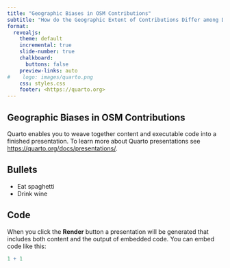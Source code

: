 ```yaml
---
title: "Geographic Biases in OSM Contributions"
subtitle: "How do the Geographic Extent of Contributions Differ among Demographic groups?"
format:
  revealjs: 
    theme: default
    incremental: true 
    slide-number: true
    chalkboard: 
      buttons: false
    preview-links: auto
#    logo: images/quarto.png
    css: styles.css
    footer: <https://quarto.org>
---
```


## Geographic Biases in OSM Contributions

Quarto enables you to weave together content and executable code into a finished presentation. To learn more about Quarto presentations see <https://quarto.org/docs/presentations/>.

## Bullets

::: incremental
-   Eat spaghetti
-   Drink wine
:::

## Code

When you click the **Render** button a presentation will be generated that includes both content and the output of embedded code. You can embed code like this:

```r
1 + 1
```
